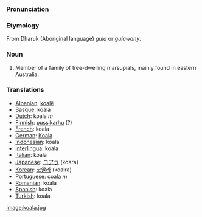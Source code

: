===Pronunciation===

===Etymology===
From Dharuk (Aboriginal language) ''gula'' or ''gulawany''.

===Noun===
#Member of a family of tree-dwelling marsupials, mainly found in eastern Australia.

===Translations===
*[[Albanian]]: [[koalë]]
*[[Basque]]: koala
*[[Dutch]]: koala ''m''
*[[Finnish]]: [[pussikarhu]] (?)
*[[French]]: koala
*[[German]]: [[Koala]]
*[[Indonesian]]: koala
*[[Interlingua]]: koala
*[[Italian]]: koala
*[[Japanese]]: [[コアラ]] (koara)
*[[Korean]]: [[코알라]] (koalra)
*[[Portuguese]]: [[coala]] ''m''
*[[Romanian]]: koala
*[[Spanish]]: koala
*[[Turkish]]: koala

[[image:koala.jpg]]